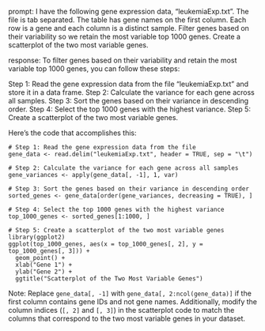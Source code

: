 prompt:
I have the following gene expression data, "leukemiaExp.txt". The file is tab separated. The table has gene names on the first column. Each row is a gene and each column is a distinct sample. Filter genes based on their variability so we retain the most variable top 1000 genes. Create a scatterplot of the two most variable genes.

response:
To filter genes based on their variability and retain the most variable top 1000 genes, you can follow these steps:

Step 1: Read the gene expression data from the file "leukemiaExp.txt" and store it in a data frame.
Step 2: Calculate the variance for each gene across all samples.
Step 3: Sort the genes based on their variance in descending order.
Step 4: Select the top 1000 genes with the highest variance.
Step 5: Create a scatterplot of the two most variable genes.

Here's the code that accomplishes this:

```
# Step 1: Read the gene expression data from the file
gene_data <- read.delim("leukemiaExp.txt", header = TRUE, sep = "\t")

# Step 2: Calculate the variance for each gene across all samples
gene_variances <- apply(gene_data[, -1], 1, var)

# Step 3: Sort the genes based on their variance in descending order
sorted_genes <- gene_data[order(gene_variances, decreasing = TRUE), ]

# Step 4: Select the top 1000 genes with the highest variance
top_1000_genes <- sorted_genes[1:1000, ]

# Step 5: Create a scatterplot of the two most variable genes
library(ggplot2)
ggplot(top_1000_genes, aes(x = top_1000_genes[, 2], y = top_1000_genes[, 3])) +
  geom_point() +
  xlab("Gene 1") +
  ylab("Gene 2") +
  ggtitle("Scatterplot of the Two Most Variable Genes")
```

Note: Replace `gene_data[, -1]` with `gene_data[, 2:ncol(gene_data)]` if the first column contains gene IDs and not gene names. Additionally, modify the column indices (`[, 2]` and `[, 3]`) in the scatterplot code to match the columns that correspond to the two most variable genes in your dataset.
